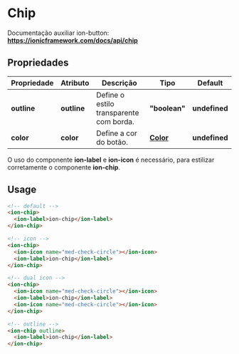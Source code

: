 
<Meta title="Components/Global/Chip/Usage" />

# Chip

Documentação auxiliar ion-button: **https://ionicframework.com/docs/api/chip**

## Propriedades

| Propriedade  | Atributo     | Descrição                               | Tipo                                                                                              | Default       |
| ------------ | ------------ | --------------------------------------- | ------------------------------------------------------------------------------------------------- | ------------- |
| **outline**  | **outline**  | Define o estilo transparente com borda. | **"boolean"**                                                                                     | **undefined** |
| **color**    | **color**    | Define a cor do botão.                  | **[Color](http://desenv.ordomederi.com/med-components/?path=/story/enums-enums--page#medcolors)** | **undefined** |

O uso do componente **ion-label** e **ion-icon** é necessário, para estilizar corretamente o componente **ion-chip**.

## Usage

```html
<!-- default -->
<ion-chip>
  <ion-label>ion-chip</ion-label>
</ion-chip>

<!-- icon -->
<ion-chip>
  <ion-icon name="med-check-circle"></ion-icon>
  <ion-label>ion-chip</ion-label>
</ion-chip>

<!-- dual icon -->
<ion-chip>
  <ion-icon name="med-check-circle"></ion-icon>
  <ion-label>ion-chip</ion-label>
  <ion-icon name="med-check-circle"></ion-icon>
</ion-chip>

<!-- outline -->
<ion-chip outline>
  <ion-label>ion-chip</ion-label>
</ion-chip>
```
